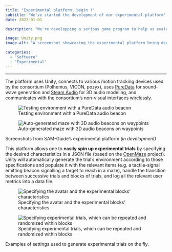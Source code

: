 ```yaml
---
title: "Experimental platform: begin !"
subtitle: "We've started the development of our experimental platform"
date: 2022-01-01

description: "We're developping a serious game program to help us evaluate blind navigation performance in multiple settings."

image: Unity.png
image-alt: "A screenshot showcasing the experimental platform being developped in Unity for SAM-Guide"

categories:
  - "Software"
  - "Experimental"
---
```


***

The platform uses Unity, connects to various motion tracking devices used by the consortium (Polhemus, VICON, pozyx), uses [PureData](https://puredata.info/) for sound-wave generation and [Steam Audio](https://valvesoftware.github.io/steam-audio/) for 3D audio modeling, and communicates with the consortium's non-visual interfaces wirelessly.

:::{#fig-unity layout='[503,-5,492]'}

![Testing environment with a PureData audio beacon](Unity.png){#fig-unity-testenv fig-alt="Screenshot of the testing environment of the experimental platform of SAM-Guide"}

![Auto-generated maze with 3D audio beacons on waypoints](Unity-maze.png){#fig-unity-maze fig-alt="Screenshot of the maze generator of the experimental platform of SAM-Guide"}

Screenshots from SAM-Guide's experimental platform *(in development)*

:::

This platform allows one to **easily spin up experimental trials** by specifying the desired characteristics in a JSON file (based on the [OpenMaze](https://openmaze.duncanlab.org/documentation) project). Unity will automatically generate the trial's environment according to those specifications and populate it with the relevant items (e.g. a tactile-signal emitting beacon signalling a target to reach in a maze), handle the transition between successive trials and blocks of trials, and log all the relevant user metrics into a data file.

:::{#fig-specs layout='[505,-5,490]'}

![Specifying the avatar and the experimental blocks' characteristics](Unity-protocol 1.png){#fig-unity-protocol1 fig-alt="Screenshot of the experimental protocol file specifying the avatar and the experimental blocks' characteristics"}

![Specifying experimental trials, which can be repeated and randomized within blocks](Unity-protocol 3.png){#fig-unity-protocol3 fig-alt="Screenshot of the experimental protocol file specifying experimental trials, which can be repeated and randomized within blocks"}

Examples of settings used to generate experimental trials on the fly.

:::